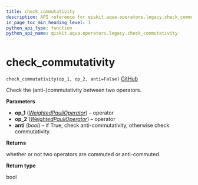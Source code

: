 ```yaml
---
title: check_commutativity
description: API reference for qiskit.aqua.operators.legacy.check_commutativity
in_page_toc_min_heading_level: 1
python_api_type: function
python_api_name: qiskit.aqua.operators.legacy.check_commutativity
---
```


# check\_commutativity

<span id="qiskit.aqua.operators.legacy.check_commutativity" />

`check_commutativity(op_1, op_2, anti=False)` [GitHub](https://github.com/qiskit-community/qiskit-aqua/tree/stable/0.7/qiskit/aqua/operators/legacy/common.py "view source code")

Check the (anti-)commutativity between two operators.

**Parameters**

*   **op\_1** ([*WeightedPauliOperator*](qiskit.aqua.operators.legacy.WeightedPauliOperator "qiskit.aqua.operators.legacy.WeightedPauliOperator")) – operator
*   **op\_2** ([*WeightedPauliOperator*](qiskit.aqua.operators.legacy.WeightedPauliOperator "qiskit.aqua.operators.legacy.WeightedPauliOperator")) – operator
*   **anti** (*bool*) – if True, check anti-commutativity, otherwise check commutativity.

**Returns**

whether or not two operators are commuted or anti-commuted.

**Return type**

bool

